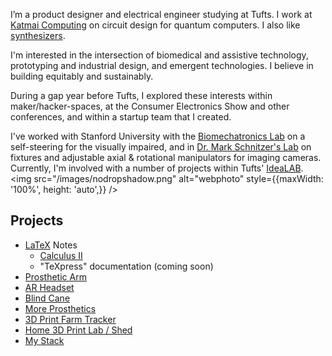 

<NameTransition />

I’m a product designer and electrical engineer studying at Tufts. I work at [Katmai Computing](https://www.katmaicomputing.com/) on circuit design for quantum computers. I also like [synthesizers](https://instagram.com/scenicsynths).

I'm interested in the intersection of biomedical and assistive technology, prototyping and industrial design, and emergent technologies. I believe in building equitably and sustainably.

During a gap year before Tufts, I explored these interests within maker/hacker-spaces, at the Consumer Electronics Show and other conferences, and within a startup team that I created. 

I've worked with Stanford University with the [Biomechatronics Lab](https://biomechatronics.stanford.edu/) on a self-steering for the visually impaired, and in [Dr. Mark Schnitzer's Lab](https://pyramidal.stanford.edu/) on fixtures and adjustable axial & rotational manipulators for imaging cameras. Currently, I'm involved with a number of projects within Tufts' [IdeaLAB](https://sites.tufts.edu/idea/).
<img 
    src="/images/nodropshadow.png" 
    alt="webphoto" 
    style={{maxWidth: '100%', height: 'auto',}}
      />

## Projects

- [LaTeX](https://www.latex-project.org/about/) Notes
    - [Calculus II](/n/calc2latex)
    - "TeXpress" documentation (coming soon)
- [Prosthetic Arm](/n/octograsp)
- [AR Headset](/n/photon)
- [Blind Cane](/n/surround)
- [More Prosthetics](/n/prosthetics)
- [3D Print Farm Tracker](/n/3dprint)
- [Home 3D Print Lab / Shed](/n/homeprintfarm)
- [My Stack](/n/mystack)